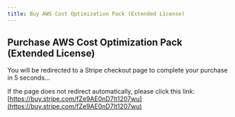 ```yaml
---
title: Buy AWS Cost Optimization Pack (Extended License)
---
```



<Head>
  <meta httpEquiv="refresh" content="5; url='https://buy.stripe.com/fZe9AE0nD7lt1207wu'" />
</Head>

## Purchase AWS Cost Optimization Pack (Extended License)

You will be redirected to a Stripe checkout page to complete your purchase in 5 seconds...

If the page does not redirect automatically, please click this link: [https://buy.stripe.com/fZe9AE0nD7lt1207wu](https://buy.stripe.com/fZe9AE0nD7lt1207wu)
